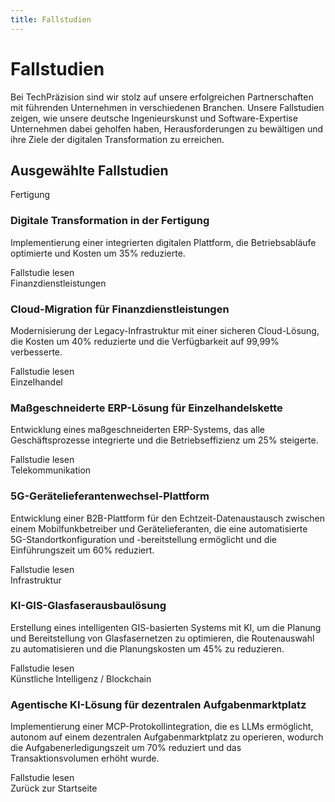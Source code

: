 ```yaml
---
title: Fallstudien
---
```



# Fallstudien

Bei TechPräzision sind wir stolz auf unsere erfolgreichen Partnerschaften mit führenden Unternehmen in verschiedenen Branchen. Unsere Fallstudien zeigen, wie unsere deutsche Ingenieurskunst und Software-Expertise Unternehmen dabei geholfen haben, Herausforderungen zu bewältigen und ihre Ziele der digitalen Transformation zu erreichen.

## Ausgewählte Fallstudien

<div class="case-studies-grid">
  <div class="case-study-card">
    <div class="case-study-image">
      <ImageWrapper src="/media/digital-manufacturing-transformation.png" alt="Digitale Transformation in der Fertigung" width={300} height={150} />
    </div>
    <div class="case-study-industry">
      <span>Fertigung</span>
    </div>
    <h3>Digitale Transformation in der Fertigung</h3>
    <p>Implementierung einer integrierten digitalen Plattform, die Betriebsabläufe optimierte und Kosten um 35% reduzierte.</p>
    <Link href="/de/case-studies/manufacturing-transformation/">Fallstudie lesen</Link>
  </div>
  
  <div class="case-study-card">
    <div class="case-study-image">
      <ImageWrapper src="/media/financial-services-cloud-migration.png" alt="Cloud-Migration für Finanzdienstleistungen" width={300} height={150} />
    </div>
    <div class="case-study-industry">
      <span>Finanzdienstleistungen</span>
    </div>
    <h3>Cloud-Migration für Finanzdienstleistungen</h3>
    <p>Modernisierung der Legacy-Infrastruktur mit einer sicheren Cloud-Lösung, die Kosten um 40% reduzierte und die Verfügbarkeit auf 99,99% verbesserte.</p>
    <Link href="/de/case-studies/financial-services/">Fallstudie lesen</Link>
  </div>
  
  <div class="case-study-card">
    <div class="case-study-image">
      <ImageWrapper src="/media/retail-chain-erp-solution.png" alt="Maßgeschneiderte ERP-Lösung für Einzelhandelskette" width={300} height={150} />
    </div>
    <div class="case-study-industry">
      <span>Einzelhandel</span>
    </div>
    <h3>Maßgeschneiderte ERP-Lösung für Einzelhandelskette</h3>
    <p>Entwicklung eines maßgeschneiderten ERP-Systems, das alle Geschäftsprozesse integrierte und die Betriebseffizienz um 25% steigerte.</p>
    <Link href="/de/case-studies/retail-chain-erp/">Fallstudie lesen</Link>
  </div>
  
  <div class="case-study-card">
    <div class="case-study-image">
      <ImageWrapper src="/media/5g-equipment-vendor-swap.png" alt="5G-Gerätelieferantenwechsel-Plattform" width={300} height={150} />
    </div>
    <div class="case-study-industry">
      <span>Telekommunikation</span>
    </div>
    <h3>5G-Gerätelieferantenwechsel-Plattform</h3>
    <p>Entwicklung einer B2B-Plattform für den Echtzeit-Datenaustausch zwischen einem Mobilfunkbetreiber und Gerätelieferanten, die eine automatisierte 5G-Standortkonfiguration und -bereitstellung ermöglicht und die Einführungszeit um 60% reduziert.</p>
    <Link href="/de/case-studies/telecom-vendor-swap/">Fallstudie lesen</Link>
  </div>
  
  <div class="case-study-card">
    <div class="case-study-image">
      <ImageWrapper src="/media/ai-gis-fibre-rollout.png" alt="KI-GIS-Glasfaserausbaulösung" width={300} height={150} />
    </div>
    <div class="case-study-industry">
      <span>Infrastruktur</span>
    </div>
    <h3>KI-GIS-Glasfaserausbaulösung</h3>
    <p>Erstellung eines intelligenten GIS-basierten Systems mit KI, um die Planung und Bereitstellung von Glasfasernetzen zu optimieren, die Routenauswahl zu automatisieren und die Planungskosten um 45% zu reduzieren.</p>
    <Link href="/de/case-studies/ai-gis-fibre-rollout/">Fallstudie lesen</Link>
  </div>
  
  <div class="case-study-card">
    <div class="case-study-image">
      <ImageWrapper src="/media/mcp-agentic-ai-marketplace.png" alt="Agentische KI-Lösung für dezentralen Aufgabenmarktplatz" width={300} height={150} />
    </div>
    <div class="case-study-industry">
      <span>Künstliche Intelligenz / Blockchain</span>
    </div>
    <h3>Agentische KI-Lösung für dezentralen Aufgabenmarktplatz</h3>
    <p>Implementierung einer MCP-Protokollintegration, die es LLMs ermöglicht, autonom auf einem dezentralen Aufgabenmarktplatz zu operieren, wodurch die Aufgabenerledigungszeit um 70% reduziert und das Transaktionsvolumen erhöht wurde.</p>
    <Link href="/de/case-studies/agentic-ai-marketplace/">Fallstudie lesen</Link>
  </div>
</div>

<div class="back-link">
  <Link href="/de">Zurück zur Startseite</Link>
</div>
